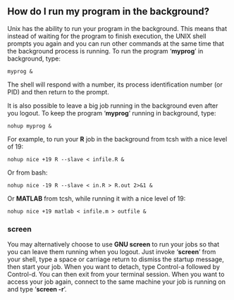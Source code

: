 

How do I run my program in the background?
------------------------------------------

Unix has the ability to run your program in the background. This means
that instead of waiting for the program to finish execution, the UNIX
shell prompts you again and you can run other commands at the same time
that the background process is running. To run the program '**myprog**'
in background, type:

    myprog &

The shell will respond with a number, its process identification number
(or PID) and then return to the prompt.

It is also possible to leave a big job running in the background even
after you logout. To keep the program '**myprog**' running in
background, type:

    nohup myprog &

For example, to run your **R** job in the background from tcsh with a
nice level of 19:

    nohup nice +19 R --slave < infile.R &

Or from bash:

    nohup nice -19 R --slave < in.R > R.out 2>&1 &

Or **MATLAB** from tcsh, while running it with a nice level of 19:

    nohup nice +19 matlab < infile.m > outfile &

### screen

You may alternatively choose to use **GNU screen** to run your jobs so
that you can leave them running when you logout. Just invoke
'**screen**' from your shell, type a space or carriage return to dismiss
the startup message, then start your job. When you want to detach, type
Control-a followed by Control-d. You can then exit from your terminal
session. When you want to access your job again, connect to the same
machine your job is running on and type '**screen -r**'.


